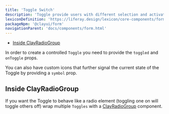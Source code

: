 ```yaml
---
title: 'Toggle Switch'
description: 'Toggle provide users with different selection and activation tools.'
lexiconDefinition: 'https://liferay.design/lexicon/core-components/forms/radio-check-toggle/#toggle'
packageNpm: '@clayui/form'
navigationParent: 'docs/components/form.html'
---
```



<div class="nav-toc-absolute">
<div class="nav-toc">

-   [Inside ClayRadioGroup](#inside-clayradiogroup)

</div>
</div>

In order to create a controlled `Toggle` you need to provide the `toggled` and `onToggle` props.

You can also have custom icons that further signal the current state of the Toggle by providing a `symbol` prop.

<Toggle />

## Inside ClayRadioGroup

If you want the Toggle to behave like a radio element (toggling one on will toggle others off) wrap multiple `Toggles` with a [ClayRadioGroup](/docs/components/radio-group.html) component.

<RadioToggle />

